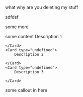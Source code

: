 what why are you deleting my stuff

sdfdsf

some more

<Card type="undefined">
    some content

</Card>
<CardGroup cols="2">
    <Card type="undefined">
        Description 1

    </Card>
    <Card type="undefined">
        Description 2

    </Card>
    <Card type="undefined">
        Description 3

    </Card>

</CardGroup>
<Callout type="note">
    some callout in here

</Callout>
